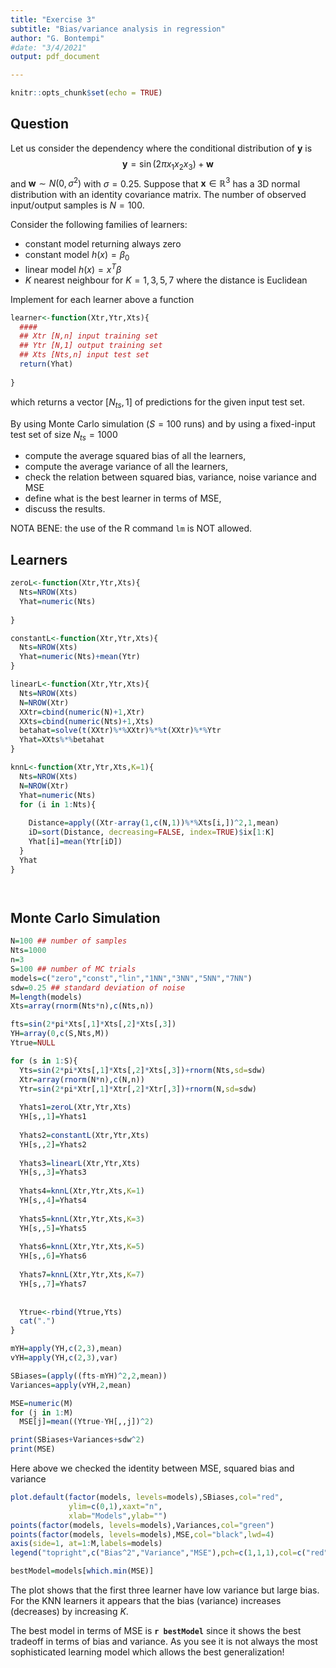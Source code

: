 ```yaml
---
title: "Exercise 3"
subtitle: "Bias/variance analysis in regression"
author: "G. Bontempi"
#date: "3/4/2021"
output: pdf_document

---
```


```r
knitr::opts_chunk$set(echo = TRUE)
```

## Question

Let us consider the dependency where the conditional distribution of ${\mathbf y}$ is
$$
{\mathbf y}= \sin(2 \pi x_1 x_2 x_3)+{\mathbf w}
$$
and ${\mathbf w}\sim N(0,\sigma^2)$ with $\sigma=0.25$.
Suppose that ${\mathbf x} \in {\mathbb R}^3$
has a 3D normal distribution with an identity covariance matrix.
The number of observed input/output samples is $N=100$.

Consider the following families of learners:

* constant model returning always zero
* constant model $h(x)=\beta_0$
* linear model $h(x)=x^T \beta$
* $K$ nearest neighbour for $K=1,3,5,7$ where the distance is Euclidean

Implement for each learner above a function

```r

learner<-function(Xtr,Ytr,Xts){
  ####
  ## Xtr [N,n] input training set
  ## Ytr [N,1] output training set
  ## Xts [Nts,n] input test set
  return(Yhat)
  
}

```

which returns a vector $[N_{ts},1]$ of predictions for the given input test set.


By using Monte Carlo simulation ($S=100$ runs) and by using a fixed-input test set of size $N_{ts}=1000$

* compute the average squared bias of all the learners,
* compute the average variance of all the learners,
* check the relation between squared bias, variance, noise variance and MSE
* define what is the best learner in terms of MSE,
* discuss the results.



NOTA BENE: the use of the R command $\texttt{lm}$ is NOT allowed.

\pagebreak

## Learners

```r
zeroL<-function(Xtr,Ytr,Xts){
  Nts=NROW(Xts)
  Yhat=numeric(Nts)
  
}

constantL<-function(Xtr,Ytr,Xts){
  Nts=NROW(Xts)
  Yhat=numeric(Nts)+mean(Ytr)
}

linearL<-function(Xtr,Ytr,Xts){
  Nts=NROW(Xts)
  N=NROW(Xtr)
  XXtr=cbind(numeric(N)+1,Xtr)
  XXts=cbind(numeric(Nts)+1,Xts)
  betahat=solve(t(XXtr)%*%XXtr)%*%t(XXtr)%*%Ytr
  Yhat=XXts%*%betahat
}

knnL<-function(Xtr,Ytr,Xts,K=1){
  Nts=NROW(Xts)
  N=NROW(Xtr)
  Yhat=numeric(Nts)
  for (i in 1:Nts){
    
    Distance=apply((Xtr-array(1,c(N,1))%*%Xts[i,])^2,1,mean)
    iD=sort(Distance, decreasing=FALSE, index=TRUE)$ix[1:K]
    Yhat[i]=mean(Ytr[iD])
  }
  Yhat
}




```


## Monte Carlo Simulation


```r
N=100 ## number of samples
Nts=1000
n=3
S=100 ## number of MC trials
models=c("zero","const","lin","1NN","3NN","5NN","7NN")
sdw=0.25 ## standard deviation of noise
M=length(models)
Xts=array(rnorm(Nts*n),c(Nts,n))

fts=sin(2*pi*Xts[,1]*Xts[,2]*Xts[,3])
YH=array(0,c(S,Nts,M))
Ytrue=NULL

for (s in 1:S){
  Yts=sin(2*pi*Xts[,1]*Xts[,2]*Xts[,3])+rnorm(Nts,sd=sdw)
  Xtr=array(rnorm(N*n),c(N,n))
  Ytr=sin(2*pi*Xtr[,1]*Xtr[,2]*Xtr[,3])+rnorm(N,sd=sdw)
  
  Yhats1=zeroL(Xtr,Ytr,Xts) 
  YH[s,,1]=Yhats1
  
  Yhats2=constantL(Xtr,Ytr,Xts)
  YH[s,,2]=Yhats2
  
  Yhats3=linearL(Xtr,Ytr,Xts)
  YH[s,,3]=Yhats3 
  
  Yhats4=knnL(Xtr,Ytr,Xts,K=1)
  YH[s,,4]=Yhats4
  
  Yhats5=knnL(Xtr,Ytr,Xts,K=3)
  YH[s,,5]=Yhats5
  
  Yhats6=knnL(Xtr,Ytr,Xts,K=5)
  YH[s,,6]=Yhats6
  
  Yhats7=knnL(Xtr,Ytr,Xts,K=7)
  YH[s,,7]=Yhats7
  
  
  Ytrue<-rbind(Ytrue,Yts)
  cat(".")
}

mYH=apply(YH,c(2,3),mean)
vYH=apply(YH,c(2,3),var)

SBiases=(apply((fts-mYH)^2,2,mean))
Variances=apply(vYH,2,mean)

MSE=numeric(M)
for (j in 1:M)
  MSE[j]=mean((Ytrue-YH[,,j])^2)

print(SBiases+Variances+sdw^2)
print(MSE)
```

Here above we checked the identity between MSE, squared bias and variance 


```r
plot.default(factor(models, levels=models),SBiases,col="red",
             ylim=c(0,1),xaxt="n",
             xlab="Models",ylab="")
points(factor(models, levels=models),Variances,col="green")
points(factor(models, levels=models),MSE,col="black",lwd=4)
axis(side=1, at=1:M,labels=models)
legend("topright",c("Bias^2","Variance","MSE"),pch=c(1,1,1),col=c("red","green","black"))

bestModel=models[which.min(MSE)]
```
The plot shows that the first three learner have low variance but  large bias.
For the KNN learners it appears that the bias (variance) increases (decreases) by increasing $K$.

The best model in terms of MSE is **`r bestModel`** since it shows the best tradeoff in terms of bias and variance. As you see it is not always the most sophisticated learning model which allows the best generalization!

